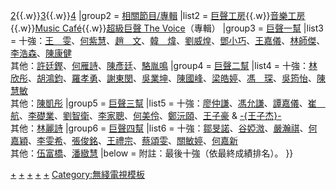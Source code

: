 {{Navbox
|name = 巨聲幫
|title = 《[[超級巨聲]]》巨聲幫
|navbar =
|state = collapsed
|group1 = 屆數
|list1 = [[超級巨聲1|1]]{{.w}}[[超級巨聲2|2]]{{.w}}[[超級巨聲3|3]]{{.w}}[[超級巨聲4|4]]
|group2 = [[:Category:超級巨聲|相關節目/專輯]]
|list2 = [[巨聲工房]]{{.w}}[[音樂工房]]{{.w}}[[Music Café]]{{.w}}[[超級巨聲 The Voice]]（專輯）
|group3 = [[:Category:巨聲一幫|巨聲一幫]]
|list3 = 十強：[[王雯 (歌手)|王　雯]]、[[何紫慧]]、[[趙文 (歌手)|趙　文]]、[[韓煒|韓　煒]]、[[劉威煌]]、[[鄧小巧]]、[[王嘉儀]]、[[林師傑]]、[[李浩森]]、[[陳康健]]<br>其他：[[許廷鏗]]、[[何雁詩]]、[[陳彥廷_(香港)|陳彥廷]]、[[駱胤鳴]]
|group4 = [[:Category:巨聲二幫|巨聲二幫]]
|list4 = 十強：[[林欣彤]]、[[胡鴻鈞]]、[[羅孝勇]]、[[謝東閔 (香港)|謝東閔]]、[[吳業坤]]、[[陳國峰]]、[[梁皓婷]]、[[馮琛 (歌手)|馮　琛]]、[[吳筠怡]]、[[陳慧敏 (歌手)|陳慧敏]]<br>其他：[[陳凱彤]]
|group5 = [[:Category:巨聲三幫|巨聲三幫]]
|list5 = 十強：[[廖仲謙]]、[[馮允謙]]、[[譚嘉儀]]、[[崔航|崔　航]]、[[李礎業]]、[[劉智衛]]、[[李家聰 (歌手)|李家聰]]、[[何美伶]]、[[鄭沅頤]]、[[Box (組合)|王子豪]] & [[Box (組合)|-{王子杰}-]]<br>其他：[[艾妮|林麗詩]]
|group6 = [[:Category:巨聲四幫|巨聲四幫]]
|list6 = 十強：[[鄒旻諾]]、[[谷婭溦]]、[[嚴瀚祺]]、[[何嘉穎]]、[[李雯希]]、[[張俊銘]]、[[王禮宗]]、[[蔡頌雯]]、[[關敏婷]]、[[何嘉新]]<br>其他：[[伍富橋]]、[[潘緻慧]]
|below = 附註：最後十強（依最終成績排名）。
}}<noinclude>
{{collapsible option}}
<!--巨聲幫的稱謂目前用於超級巨聲節目中，日後出合輯也許有其他的稱號。 -->
[[Category:巨聲一幫|+]]
[[Category:巨聲二幫|+]]
[[Category:巨聲三幫|+]]
[[Category:巨聲四幫|+]]
[[Category:超級巨聲|+]]
[[Category:無綫電視模板]]
</noinclude>